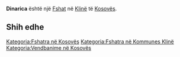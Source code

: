 {{Fshat në Kosovës
 | Emri                = Dinarica
| srp_N_name = Dinarica
| srp_N_FULL_NAME_RO = Dinarica
| srp_N_FULL_NAME_ND_RO = Dinarica
| srp_N_SORT_NAME_RG = DINARICA
| srp_N_FULL_NAME_RG = Dinarica
| srp_N_FULL_NAME_ND_RG = Dinarica

 | Emri (Rasa dhanore) = 
 | Figura              = 
 | Shteti              = Kosovo
 | Komuna              = Klinë
 | Kodi postar         = 
 | Sipërfaqja          = 

 | Popullsia           = 

 | Regj. i popullsisë  = 
 | Dend. e popullsisë  = 
 | Faqja zyrtare       = 
 <!--- Koordinatat ----> 
 | Gjerësia            = 42.244167
 | Gjatësia            = 21.347222
 | Lartësia            = 
}}
'''Dinarica''' është një [[Fshat]] në [[Klinë]] të [[Kosovës]].

<!-- == Gjeografia == -->
<!-- == Historia == -->
<!-- == Demografia == -->
== Shih edhe ==
{{Komuna Klinë}}
{{Kosovo-Administrata-Cung}}

[[Kategoria:Fshatra në Kosovës]]
[[Kategoria:Fshatra në Kommunes Klinë]]
[[Kategoria:Vendbanime në Kosovës]]